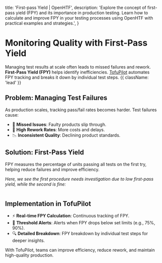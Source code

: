   title: 'First-pass Yield | OpenHTF',
  description:
    'Explore the concept of first-pass yield (FPY) and its importance in production testing. Learn how to calculate and improve FPY in your testing processes using OpenHTF with practical examples and strategies.',
}

# Monitoring Quality with First-Pass Yield

Managing test results at scale often leads to missed failures and rework. **First-Pass Yield (FPY)** helps identify inefficiencies. [TofuPilot](https://tofupilot.com) automates FPY tracking and breaks it down by individual test steps. {{ className: 'lead' }}

## Problem: Managing Test Failures

As production scales, tracking pass/fail rates becomes harder. Test failures cause:

- 🛑 **Missed Issues**: Faulty products slip through.
- 💸 **High Rework Rates**: More costs and delays.
- 📉 **Inconsistent Quality**: Declining product standards.

## Solution: First-Pass Yield

FPY measures the percentage of units passing all tests on the first try, helping reduce failures and improve efficiency.

_Here, we see the first procedure needs investigation due to low first-pass yield, while the second is fine:_

<Image
  srcLight="/fpy-procedures-light.png"
  srcDark="/fpy-procedures-dark.png"
/>

## Implementation in TofuPilot

- ⚡️ **Real-time FPY Calculation**: Continuous tracking of FPY.
- 🚨 **Threshold Alerts**: Alerts when FPY drops below set limits (e.g., 75%, 90%).
- 🔍 **Detailed Breakdown**: FPY breakdown by individual test steps for deeper insights.

With TofuPilot, teams can improve efficiency, reduce rework, and maintain high-quality production.

<Image
  srcLight="/fpy-analytics-light.png"
  srcDark="/fpy-analytics-dark.png"
/>

<Image
  srcLight="/fpy-steps-light.png"
  srcDark="/fpy-steps-dark.png"
/>
